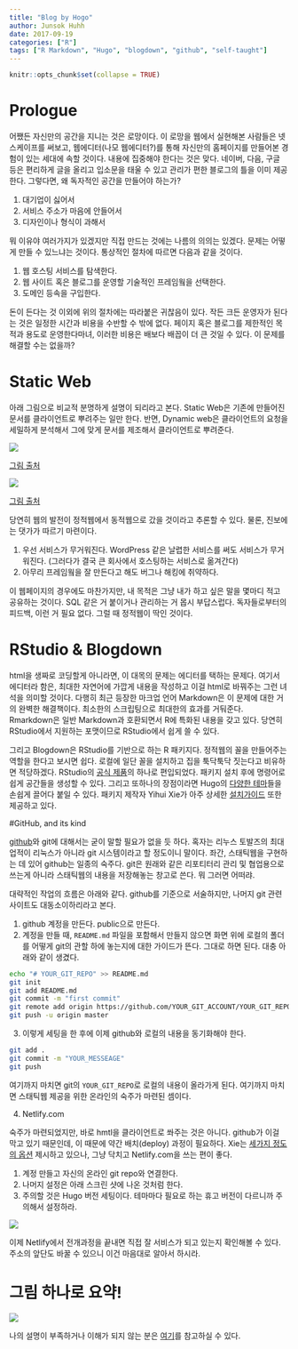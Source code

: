 ```yaml
---
title: "Blog by Hogo"
author: Junsok Huhh
date: 2017-09-19
categories: ["R"]
tags: ["R Markdown", "Hugo", "blogdown", "github", "self-taught"]
---
```

  
```r
knitr::opts_chunk$set(collapse = TRUE)
```

# Prologue 

어쨌든 자신만의 공간을 지니는 것은 로망이다. 이 로망을 웹에서 실현해본 사람들은 넷스케이프를 써보고, 웹에디터(나모 웹에디터?)를 통해 자신만의 홈페이지를 만들어본 경험이 있는 세대에 속할 것이다. 내용에 집중해야 한다는 것은 맞다. 네이버, 다음, 구글 등은 편리하게 글을 올리고 입소문을 태울 수 있고 관리가 편한 블로그의 틀을 이미 제공한다. 그렇다면, 왜 독자적인 공간을 만들어야 하는가? 

1. 대기업이 싫어서 
2. 서비스 주소가 마음에 안들어서 
3. 디자인이나 형식이 과해서 

뭐 이유야 여러가지가 있겠지만 직접 만드는 것에는 나름의 의의는 있겠다. 문제는 어떻게 만들 수 있느냐는 것이다. 통상적인 절차에 따르면 다음과 같을 것이다. 

1. 웹 호스팅 서비스를 탐색한다. 
2. 웹 사이트 혹은 블로그를 운영할 기술적인 프레임웤을 선택한다. 
3. 도메인 등속을 구입한다. 

돈이 든다는 것 이외에 위의 절차에는 따라붙은 귀찮음이 있다. 작든 크든 운영자가 된다는 것은 일정한 시간과 비용을 수반할 수 밖에 없다. 페이지 혹은 블로그를 제한적인 목적과 용도로 운영한다마녀, 이러한 비용은 배보다 배꼽이 더 큰 것일 수 있다. 이 문제를 해결할 수는 없을까? 

# Static Web 

아래 그림으로 비교적 분명하게 설명이 되리라고 본다. Static Web은 기존에 만들어진 문서를 클라이언트로 뿌려주는 일만 한다. 반면, Dynamic web은 클라이언트의 요청을 세밀하게 분석해서 그에 맞게 문서를 제조해서 클라이언트로 뿌려준다.

![](https://upload.wikimedia.org/wikipedia/commons/thumb/5/57/Scheme_static_page_en.svg/750px-Scheme_static_page_en.svg.png)

[그림 출처](https://en.wikipedia.org/wiki/Static_web_page)

![](https://upload.wikimedia.org/wikipedia/commons/thumb/4/4f/Scheme_dynamic_page_en.svg/750px-Scheme_dynamic_page_en.svg.png)

[그림 출처](https://en.wikipedia.org/wiki/Dynamic_web_page)

당연히 웹의 발전이 정적웹에서 동적웹으로 갔을 것이라고 추론할 수 있다. 물론, 진보에는 댓가가 따르기 마련이다.

1. 우선 서비스가 무거워진다. WordPress 같은 날렵한 서비스를 써도 서비스가 무거워진다. (그러다가 결국 큰 회사에서 호스팅하는 서비스로 옮겨간다)
2. 아무리 프레임웤을 잘 만든다고 해도 버그나 해킹에 취약하다. 

이 웹페이지의 경우에도 마찬가지만, 내 목적은 그냥 내가 하고 싶은 말을 몇마디 적고 공유하는 것이다. SQL 같은 거 붙이거나 관리하는 거 몹시 부답스럽다. 독자들로부터의 피드백, 이런 거 필요 없다. 그럴 때 정적웹이 딱인 것이다. 

# RStudio & Blogdown 

html을 생짜로 코딩할게 아니라면, 이 대목의 문제는 에디터를 택하는 문제다. 여기서 에디터라 함은, 최대한 자연어에 가깝게 내용을 작성하고 이걸 html로 바꿔주는 그런 녀석을 의미할 것이다. 다행히 최근 등장한 마크업 언어 Markdown은 이 문제에 대한 거의 완벽한 해결책이다. 최소한의 스크립팅으로 최대한의 효과를 거둬준다. Rmarkdown은 일반 Markdown과 호환되면서 R에 특화된 내용을 갖고 있다. 당연히 RStudio에서 지원하는 포맷이므로 RStudio에서 쉽게 쓸 수 있다. 

그리고 Blogdown은 RStudio를 기반으로 하는 R 패키지다. 정적웹의 꼴을 만들어주는 역할을 한다고 보시면 쉽다. 로컬에 일단 꼴을 설치하고 집을 툭닥툭닥 짓는다고 비유하면 적당하겠다. RStudio의 [공식 제품](https://blog.rstudio.com/2017/09/11/announcing-blogdown/)의 하나로 편입되었다. 패키지 설치 후에 명령어로 쉽게 공간들을 생성할 수 있다. 그리고 또하나의 장점이라면 Hugo의 [다양한 테마](https://themes.gohugo.io/)들을 손쉽게 끌어다 붙일 수 있다. 패키지 제작자 Yihui Xie가 아주 상세한 [설치가이드](https://bookdown.org/yihui/blogdown/installation.html) 또한 제공하고 있다. 

#GitHub, and its kind 

[github](https://github.com)와 git에 대해서는 굳이 말할 필요가 없을 듯 하다. 혹자는 리누스 토발즈의 최대 업적이 리눅스가 아니라 git 시스템이라고 할 정도이니 말이다. 좌간, 스태틱웹을 구현하는 데 있어 github는 일종의 숙주다. git은 원래와 같은 리포티터리 관리 및 협업용으로 쓰는게 아니라 스태틱웹의 내용을 저장해놓는 창고로 쓴다. 뭐 그러면 어떠랴. 

대략적인 작업의 흐름은 아래와 같다. github를 기준으로 서술하지만, 나머지 git 관련 사이트도 대동소이하리라고 본다. 

1. github 계정을 만든다. public으로 만든다. 
2. 계정을 만들 때, `README.md` 파일을 포함해서 만들지 않으면 화면 위에 로컬의 폴더를 어떻게 git의 관할 하에 놓는지에 대한 가이드가 뜬다. 그대로 하면 된다. 대충 아래와 같이 생겼다. 

```BASH
echo "# YOUR_GIT_REPO" >> README.md
git init
git add README.md
git commit -m "first commit"
git remote add origin https://github.com/YOUR_GIT_ACCOUNT/YOUR_GIT_REPO.git
git push -u origin master
```

3. 이렇게 세팅을 한 후에 이제 github와 로컬의 내용을 동기화해야 한다. 

```BASH
git add . 
git commit -m "YOUR_MESSEAGE"
git push 
```

여기까지 마치면 git의 `YOUR_GIT_REPO`로 로컬의 내용이 올라가게 된다. 여기까지 마치면 스태틱웹 제공을 위한 온라인의 숙주가 마련된 셈이다. 

4. Netlify.com 

숙주가 마련되었지만, 바로 hmtl을 클라이언트로 쏴주는 것은 아니다. github가 이걸 막고 있기 때문인데, 이 때문에 약간 배치(deploy) 과정이 필요하다. Xie는 [세가지 정도의 옵션](https://bookdown.org/yihui/blogdown/netlify.html) 제시하고 있으나, 그냥 닥치고 Netlify.com을 쓰는 편이 좋다. 

1. 계정 만들고 자신의 온라인 git repo와 연결한다. 
2. 나머지 설정은 아래 스크린 샷에 나온 것처럼 한다. 
3. 주의할 것은 Hugo 버전 세팅이다. 테마마다 필요로 하는 휴고 버전이 다르니까 주의해서 설정하라. 

![](https://bookdown.org/yihui/blogdown/images/netlify-settings.png) 

이제 Netlify에서 전개과정을 끝내면 직접 잘 서비스가 되고 있는지 확인해볼 수 있다. 주소의 앞단도 바꿀 수 있으니 이건 마음대로 알아서 하시라. 

# 그림 하나로 요약! 

![](https://apreshill.rbind.io/img/posts/2017-06-12-up-and-running-with-blogdown/blogdown-signpost-4.png)


나의 설명이 부족하거나 이해가 되지 않는 분은 [여기](https://apreshill.rbind.io/post/up-and-running-with-blogdown/)를 참고하실 수 있다. 


